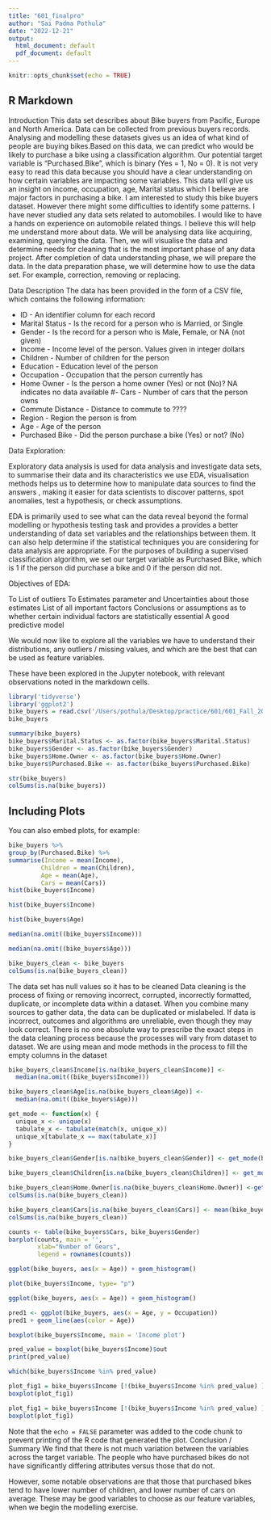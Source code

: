 ```yaml
---
title: "601_finalpro"
author: "Sai Padma Pothula"
date: "2022-12-21"
output:
  html_document: default
  pdf_document: default
---
```


```r
knitr::opts_chunk$set(echo = TRUE)
```

## R Markdown

Introduction
This data set describes about Bike buyers from Pacific, Europe and North America. Data can be collected from previous buyers records. Analysing and modelling these datasets gives us an idea of what kind of people are buying bikes.Based on this data, we can predict who would be likely to purchase a bike using a classification algorithm. Our potential target variable is “Purchased.Bike”, which is binary (Yes = 1, No = 0). It is not very easy to read this data because you should have a clear understanding on how certain variables are impacting some variables. This data will give us an insight on income, occupation, age, Marital status which I believe are major factors in purchasing a bike.
I am interested to study this bike buyers dataset. However there might some difficulties to identify some patterns. I have never studied any data sets related to automobiles. I would like to have a hands on experience on automobile related things. I believe this will help me understand more about data. We will be analysing data like acquiring, examining, querying the data. Then, we will visualise the data and determine needs for cleaning that is the most important phase of any data project. After completion of data understanding phase, we will prepare the data. In the data preparation phase, we will determine how to use the data set. For example, correction, removing or replacing.

Data Description
The data has been provided in the form of a CSV file, which contains the following information:

- ID - An identifier column for each record
- Marital Status - Is the record for a person who is Married, or Single
- Gender - Is the record for a person who is Male, Female, or NA (not given)
- Income - Income level of the person. Values given in integer dollars
- Children - Number of children for the person
- Education - Education level of the person
- Occupation - Occupation that the person currently has
- Home Owner - Is the person a home owner (Yes) or not (No)? NA indicates no data available
#- Cars - Number of cars that the person owns 
- Commute Distance - Distance to commute to ????
- Region - Region the person is from
- Age - Age of the person
- Purchased Bike - Did the person purchase a bike (Yes) or not? (No)

Data Exploration:

Exploratory data analysis is used for data analysis and investigate data sets, to summarise their data and its characteristics we use EDA, visualisation methods helps us to determine how to manipulate data sources to find the answers , making it easier for data scientists to discover patterns, spot anomalies, test a hypothesis, or check assumptions.

EDA is primarily used to see what can the data reveal beyond the formal modelling or hypothesis testing task and provides a provides a better understanding of data set variables and the relationships between them. It can also help determine if the statistical techniques you are considering for data analysis are appropriate.
For the purposes of building a supervised classification algorithm, we set our target variable as Purchased Bike, which is 1 if the person did purchase a bike and 0 if the person did not.

Objectives of EDA:
  
To List of outliers
To Estimates parameter and Uncertainties about those estimates
List of all important factors
Conclusions or assumptions as to whether certain individual factors are statistically essential
A good predictive model


We would now like to explore all the variables we have to understand their distributions, any outliers / missing values, and which are the best that can be used as feature variables.

These have been explored in the Jupyter notebook, with relevant observations noted in the markdown cells.



```r
library('tidyverse')
library('ggplot2')
bike_buyers = read.csv('/Users/pothula/Desktop/practice/601/601_Fall_2022/posts/_data/bike_buyers.csv', header=T, na.strings='')
bike_buyers
```
```r
summary(bike_buyers)
bike_buyers$Marital.Status <- as.factor(bike_buyers$Marital.Status)
bike_buyers$Gender <- as.factor(bike_buyers$Gender)
bike_buyers$Home.Owner <- as.factor(bike_buyers$Home.Owner)
bike_buyers$Purchased.Bike <- as.factor(bike_buyers$Purchased.Bike)
```


```r
str(bike_buyers)
colSums(is.na(bike_buyers))
```

## Including Plots

You can also embed plots, for example:

```r
bike_buyers %>% 
group_by(Purchased.Bike) %>%
summarise(Income = mean(Income),
         Children = mean(Children),
         Age = mean(Age),
         Cars = mean(Cars))
hist(bike_buyers$Income)
```
```r
hist(bike_buyers$Income)
```

```r
hist(bike_buyers$Age)

```

```r
median(na.omit((bike_buyers$Income)))
```
```r
median(na.omit((bike_buyers$Age))) 
```

```r
bike_buyers_clean <- bike_buyers
colSums(is.na(bike_buyers_clean))

```
The data set has null values so it has to be cleaned 
Data cleaning is the process of fixing or removing incorrect, corrupted, incorrectly formatted, duplicate, or incomplete data within a dataset. When you combine many sources to gather data, the data can be duplicated or mislabeled. If data is incorrect, outcomes and algorithms are unreliable, even though they may look correct. There is no one absolute way to prescribe the exact steps in the data cleaning process because the processes will vary from dataset to dataset. We are using mean and mode methods in the process to fill the empty columns in the dataset 

```r
bike_buyers_clean$Income[is.na(bike_buyers_clean$Income)] <- 
  median(na.omit((bike_buyers$Income)))
```

```r
bike_buyers_clean$Age[is.na(bike_buyers_clean$Age)] <- 
  median(na.omit((bike_buyers$Age)))
```
```r
get_mode <- function(x) {                 
  unique_x <- unique(x)
  tabulate_x <- tabulate(match(x, unique_x))
  unique_x[tabulate_x == max(tabulate_x)]
}
```
```r
bike_buyers_clean$Gender[is.na(bike_buyers_clean$Gender)] <- get_mode(bike_buyers$Gender)
```
```r
bike_buyers_clean$Children[is.na(bike_buyers_clean$Children)] <- get_mode(bike_buyers$Children)
```
```r
bike_buyers_clean$Home.Owner[is.na(bike_buyers_clean$Home.Owner)] <-get_mode(bike_buyers$Home.Owner)
colSums(is.na(bike_buyers_clean))
```
```r
bike_buyers_clean$Cars[is.na(bike_buyers_clean$Cars)] <- mean(bike_buyers$Cars, na.rm = TRUE)
colSums(is.na(bike_buyers_clean))
```
```r
counts <- table(bike_buyers$Cars, bike_buyers$Gender)
barplot(counts, main = '',
        xlab="Number of Gears",
        legend = rownames(counts))
```
```r
ggplot(bike_buyers, aes(x = Age)) + geom_histogram()
```
```r
plot(bike_buyers$Income, type= "p")

```
```r
ggplot(bike_buyers, aes(x = Age)) + geom_histogram()
```
```r
pred1 <- ggplot(bike_buyers, aes(x = Age, y = Occupation))
pred1 + geom_line(aes(color = Age))
```

```r
boxplot(bike_buyers$Income, main = 'Income plot')
```
```r
pred_value = boxplot(bike_buyers$Income)$out
print(pred_value)

which(bike_buyers$Income %in% pred_value)

plot_fig1 = bike_buyers$Income [!(bike_buyers$Income %in% pred_value) ]
boxplot(plot_fig1)
```
```r
plot_fig1 = bike_buyers$Income [!(bike_buyers$Income %in% pred_value) ]
boxplot(plot_fig1)
```

Note that the `echo = FALSE` parameter was added to the code chunk to prevent printing of the R code that generated the plot.
Conclusion / Summary
We find that there is not much variation between the variables across the target variable. The people who have purchased bikes do not have significantly differing attributes versus those that do not.

However, some notable observations are that those that purchased bikes tend to have lower number of children, and lower number of cars on average. These may be good variables to choose as our feature variables, when we begin the modelling exercise.
